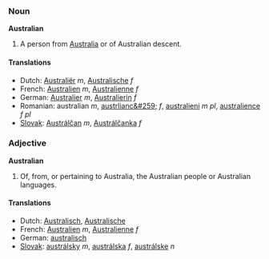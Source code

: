 ===Noun===
'''Australian'''

#A person from [[Australia]] or of Australian descent.

====Translations====
*Dutch: [[Australiër]] ''m'', [[Australische]] ''f''
*French: [[Australien]] ''m'', [[Australienne]] ''f''
*German: [[Australier]] ''m'', [[Australierin]] ''f''
*Romanian: australian ''m'', [[austrlianc&#259;]] ''f'', [[australieni]] ''m pl'', [[australience]] ''f pl''
*[[Slovak]]: [[Austrálčan]] ''m'', [[Austrálčanka]] ''f''

===Adjective===
'''Australian'''

#Of, from, or pertaining to Australia, the Australian people or Australian languages.

====Translations====
*Dutch: [[Australisch]], [[Australische]]
*French: [[Australien]] ''m'', [[Australienne]] ''f''
*German: [[australisch]]
*[[Slovak]]: [[austrálsky]] ''m'', [[austrálska]] ''f'', [[austrálske]] ''n''